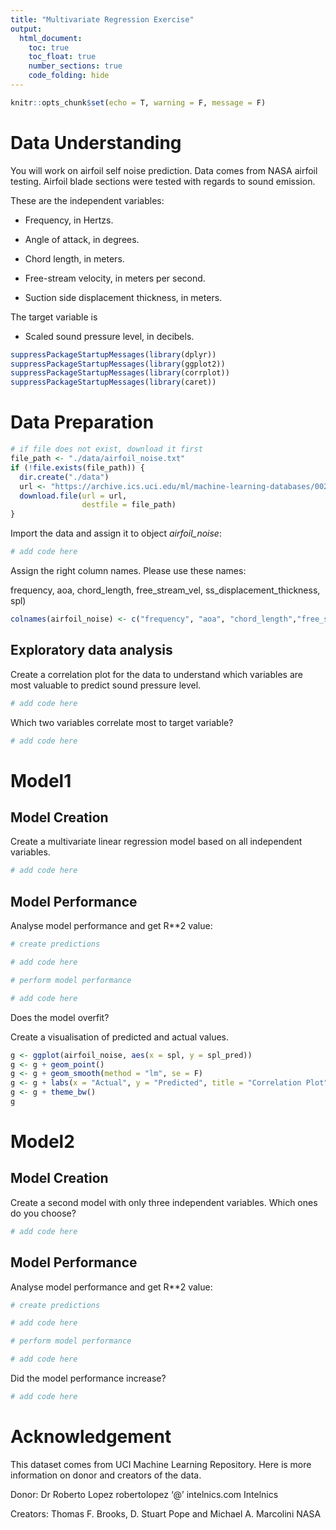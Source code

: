 ---
title: "Multivariate Regression Exercise"
output: 
  html_document:
    toc: true
    toc_float: true
    number_sections: true
    code_folding: hide
---

```{r setup, include=FALSE}
knitr::opts_chunk$set(echo = T, warning = F, message = F)
```

# Data Understanding

You will work on airfoil self noise prediction. Data comes from NASA airfoil testing. Airfoil blade sections were tested with regards to sound emission.

These are the independent variables:

- Frequency, in Hertzs. 

- Angle of attack, in degrees. 

- Chord length, in meters. 

- Free-stream velocity, in meters per second. 

- Suction side displacement thickness, in meters. 

The target variable is 

- Scaled sound pressure level, in decibels. 

```{r}
suppressPackageStartupMessages(library(dplyr))
suppressPackageStartupMessages(library(ggplot2))
suppressPackageStartupMessages(library(corrplot))
suppressPackageStartupMessages(library(caret))
```


# Data Preparation

```{r}
# if file does not exist, download it first
file_path <- "./data/airfoil_noise.txt"
if (!file.exists(file_path)) {
  dir.create("./data")
  url <- "https://archive.ics.uci.edu/ml/machine-learning-databases/00291/airfoil_self_noise.dat"
  download.file(url = url, 
                destfile = file_path)
}
```

Import the data and assign it to object *airfoil_noise*:

```{r}
# add code here
```


Assign the right column names. Please use these names:

frequency, aoa, chord_length, free_stream_vel, ss_displacement_thickness, spl)

```{r}
colnames(airfoil_noise) <- c("frequency", "aoa", "chord_length","free_stream_vel", "ss_displacement_thickness", "spl")
```

## Exploratory data analysis

Create a correlation plot for the data to understand which variables are most valuable to predict sound pressure level.

```{r}
# add code here
```

Which two variables correlate most to target variable?

```{r}
# add code here
```

# Model1

## Model Creation

Create a multivariate linear regression model based on all independent variables.

```{r}
# add code here
```

## Model Performance

Analyse model performance and get R**2 value:

```{r}
# create predictions

# add code here

# perform model performance

# add code here
```

Does the model overfit?

Create a visualisation of predicted and actual values.

```{r}
g <- ggplot(airfoil_noise, aes(x = spl, y = spl_pred))
g <- g + geom_point()
g <- g + geom_smooth(method = "lm", se = F)
g <- g + labs(x = "Actual", y = "Predicted", title = "Correlation Plot")
g <- g + theme_bw()
g
```


# Model2

## Model Creation

Create a second model with only three independent variables. Which ones do you choose? 

```{r}
# add code here
```

## Model Performance

Analyse model performance and get R**2 value:

```{r}
# create predictions

# add code here

# perform model performance

# add code here
```

Did the model performance increase?

```{r}
# add code here
```


# Acknowledgement

This dataset comes from UCI Machine Learning Repository. Here is more information on donor and creators of the data.

Donor: 
Dr Roberto Lopez 
robertolopez '@' intelnics.com 
Intelnics 

Creators: 
Thomas F. Brooks, D. Stuart Pope and Michael A. Marcolini 
NASA